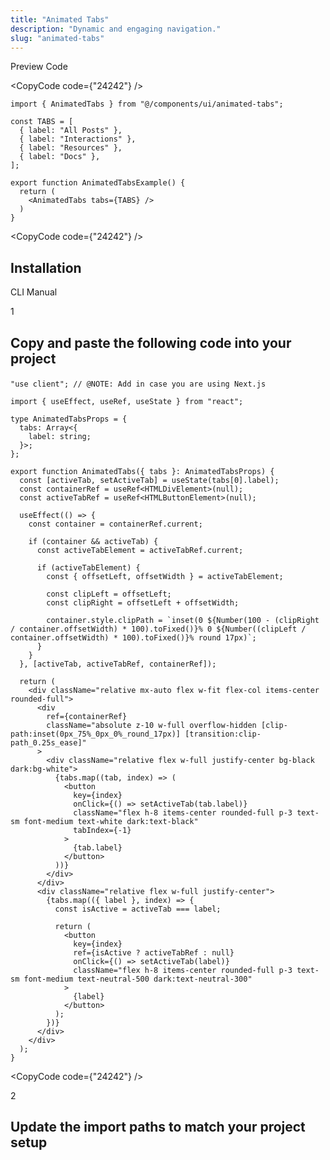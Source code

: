 ```yaml
---
title: "Animated Tabs"
description: "Dynamic and engaging navigation."
slug: "animated-tabs"
---
```


<Tabs defaultValue="preview">

<div className="border-b dark:border-neutral-800/60 border-neutral-300/50">

<TabsList>
	<TabsTrigger value="preview">Preview</TabsTrigger>
	<TabsTrigger value="code">Code</TabsTrigger>
</TabsList>

</div>

<TabsContent value="preview">

<ComponentView className="h-[340px] flex items-center justify-center">

<AnimatedTabs />

<div className="absolute top-8 right-4">

<CopyCode code={"24242"} />

</div>

</ComponentView>

</TabsContent>

<TabsContent value="code">

<ComponentView className="h-[340px] bg-neutral-200/30 dark:bg-neutral-900/40">

```tsx
import { AnimatedTabs } from "@/components/ui/animated-tabs";

const TABS = [
  { label: "All Posts" },
  { label: "Interactions" },
  { label: "Resources" },
  { label: "Docs" },
];

export function AnimatedTabsExample() {
  return (
    <AnimatedTabs tabs={TABS} />
  )
}
```

<div className="absolute top-8 right-4">

<CopyCode code={"24242"} />

</div>

</ComponentView>

</TabsContent>

</Tabs>

<div className="space-y-2 pt-6">

## Installation

<Tabs defaultValue="cli">

<div className="flex items-center justify-between border-b dark:border-neutral-800/60 border-neutral-300/50 pr-3">

<TabsList>
	<TabsTrigger value="cli">CLI</TabsTrigger>
	<TabsTrigger value="manual">Manual</TabsTrigger>
</TabsList>

</div>

<TabsContent value="cli">

<CodeBlock 
	npmCommand="npx @luxeui/ui add animated-tabs" 
	pnpmCommand="pnpm dlx @luxeui/ui add animated-tabs" 
	yarnCommand="npx @luxeui/ui add animated-tabs" 
	bunCommand="bunx --bun @luxeui/ui add animated-tabs" 
/>

</TabsContent>

<TabsContent value="manual">

<div>

<div className="relative">

<div className="absolute flex h-9 w-9 select-none items-center justify-center rounded-full border-[3px] border-background bg-neutral-300 dark:bg-neutral-800">
	<span className="font-semibold text-primary">1</span>
</div>

<div className="ml-[1.1rem] border-l border-neutral-200 dark:border-neutral-900">
	
<div className="space-y-4 pb-10 pl-8 pt-1">

<h2 className="font-medium text-primary">

Copy and paste the following code into your project

</h2>

<ComponentView className="h-[350px] bg-neutral-200/30 dark:bg-neutral-900/40">

```tsx
"use client"; // @NOTE: Add in case you are using Next.js

import { useEffect, useRef, useState } from "react";

type AnimatedTabsProps = {
  tabs: Array<{
    label: string;
  }>;
};

export function AnimatedTabs({ tabs }: AnimatedTabsProps) {
  const [activeTab, setActiveTab] = useState(tabs[0].label);
  const containerRef = useRef<HTMLDivElement>(null);
  const activeTabRef = useRef<HTMLButtonElement>(null);

  useEffect(() => {
    const container = containerRef.current;

    if (container && activeTab) {
      const activeTabElement = activeTabRef.current;

      if (activeTabElement) {
        const { offsetLeft, offsetWidth } = activeTabElement;

        const clipLeft = offsetLeft;
        const clipRight = offsetLeft + offsetWidth;

        container.style.clipPath = `inset(0 ${Number(100 - (clipRight / container.offsetWidth) * 100).toFixed()}% 0 ${Number((clipLeft / container.offsetWidth) * 100).toFixed()}% round 17px)`;
      }
    }
  }, [activeTab, activeTabRef, containerRef]);

  return (
    <div className="relative mx-auto flex w-fit flex-col items-center rounded-full">
      <div
        ref={containerRef}
        className="absolute z-10 w-full overflow-hidden [clip-path:inset(0px_75%_0px_0%_round_17px)] [transition:clip-path_0.25s_ease]"
      >
        <div className="relative flex w-full justify-center bg-black dark:bg-white">
          {tabs.map((tab, index) => (
            <button
              key={index}
              onClick={() => setActiveTab(tab.label)}
              className="flex h-8 items-center rounded-full p-3 text-sm font-medium text-white dark:text-black"
              tabIndex={-1}
            >
              {tab.label}
            </button>
          ))}
        </div>
      </div>
      <div className="relative flex w-full justify-center">
        {tabs.map(({ label }, index) => {
          const isActive = activeTab === label;

          return (
            <button
              key={index}
              ref={isActive ? activeTabRef : null}
              onClick={() => setActiveTab(label)}
              className="flex h-8 items-center rounded-full p-3 text-sm font-medium text-neutral-500 dark:text-neutral-300"
            >
              {label}
            </button>
          );
        })}
      </div>
    </div>
  );
}
```

<div className="absolute top-8 right-4">

<CopyCode code={"24242"} />

</div>

</ComponentView>

</div>
</div>
</div>

<div className="relative">

<div className="absolute flex h-9 w-9 select-none items-center justify-center rounded-full border-[3px] border-background bg-neutral-300 dark:bg-neutral-800">
	
<span className="font-semibold text-primary">2</span>

</div>

<div className="ml-[1.1rem] border-l border-neutral-200 dark:border-neutral-900">

<div className="space-y-4 pl-8 pt-1">

<h2 className="font-medium text-primary">

Update the import paths to match your project setup

</h2>

</div>
</div>
</div>
</div>

</TabsContent>

</Tabs>

</div>
